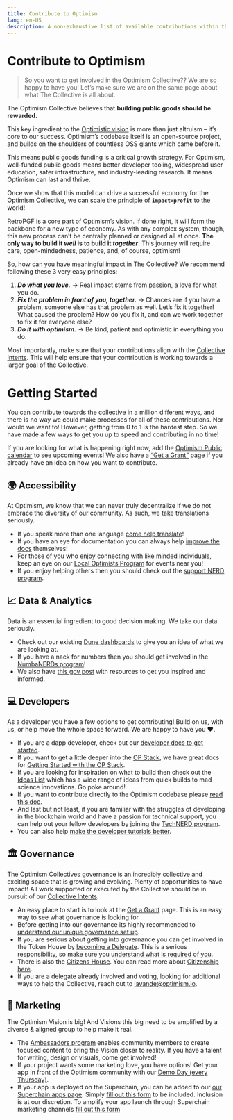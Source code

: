 ```yaml
---
title: Contribute to Optimism
lang: en-US
description: A non-exhaustive list of available contributions within the Optimism Collective.
---
```


# Contribute to Optimism

> So you want to get involved in the Optimism Collective?? We are so happy to have you! Let’s make sure we are on the same page about what The Collective is all about.

The Optimism Collective believes that **building public goods should be rewarded.**

This key ingredient to the [Optimistic vision](https://www.optimism.io/vision) is more than just altruism – it’s core to our success. Optimism’s codebase itself is an open-source project, and builds on the shoulders of countless OSS giants which came before it.

This means public goods funding is a critical growth strategy. For Optimism, well-funded public goods means better developer tooling, widespread user education, safer infrastructure, and industry-leading research. It means Optimism can last and thrive.

Once we show that this model can drive a successful economy for the Optimism Collective, we can scale the principle of **`impact=profit`** to the world!

RetroPGF is a core part of Optimism’s vision. If done right, it will form the backbone for a new type of economy. As with any complex system, though, this new process can’t be centrally planned or designed all at once. **The only way to build it *well* is to build it *together*.** This journey will require care, open-mindedness, patience, and, of course, optimism!

So, how can you have meaningful impact in The Collective? We recommend following these 3 very easy principles:

1. ***Do what you love.*** → Real impact stems from passion, a love for what you do.
2. ***Fix the problem in front of you, together.*** → Chances are if you have a problem, someone else has that problem as well. Let’s fix it together! What caused the problem? How do you fix it, and can we work together to fix it for everyone else? 
3. ***Do it with optimism.*** → Be kind, patient and optimistic in everything you do. 

Most importantly, make sure that your contributions align with the [Collective Intents](https://gov.optimism.io/t/collective-intents/5874). This will help ensure that your contribution is working towards a larger goal of the Collective. 

# Getting Started

You can contribute towards the collective in a million different ways, and there is no way we could make processes for all of these contributions. Nor would we want to! However, getting from 0 to 1 is the hardest step. So we have made a few ways to get you up to speed and contributing in no time! 

If you are looking for what is happening right now, add the [Optimism Public calendar](https://calendar.google.com/calendar/embed?src=c_4hui70itm089e7t8q50heh1kno%40group.calendar.google.com) to see upcoming events! We also have a [“Get a Grant”](/grant/grant-overview) page if you already have an idea on how you want to contribute. 

## 🌍 Accessibility

At Optimism, we know that we can never truly decentralize if we do not embrace the diversity of our community. As such, we take translations seriously. 

* If you speak more than one language [come help translate](/contribute/contribution-path/translators)! 
* If you have an eye for documentation you can always help [improve the docs](https://github.com/ethereum-optimism/community-hub) themselves! 
* For those of you who enjoy connecting with like minded individuals, keep an eye on our [Local Optimists Program](/contribute/contribution-path/local-optimists) for events near you!
* If you enjoy helping others then you should check out the [support NERD program](/contribute/contribution-path/supnerd-requirements).

## 📈 Data & Analytics

Data is an essential ingredient to good decision making. We take our data seriously. 

* Check out our existing [Dune dashboards](https://dune.com/optimismfnd) to give you an idea of what we are looking at. 
* If you have a nack for numbers then you should get involved in the [NumbaNERDs program](/contribute/contribution-path/numbanerds)!
* We also have [this gov post](https://gov.optimism.io/t/how-to-contribute-op-rewards-analytics/5975) with resources to get you inspired and informed.

## 💻 Developers

As a developer you have a few options to get contributing! Build on us, with us, or help move the whole space forward. We are happy to have you ❤️.

* If you are a dapp developer, check out our [developer docs to get started](https://docs.optimism.io/). 
* If you want to get a little deeper into the [OP Stack](https://docs.optimism.io/), we have great docs for [Getting Started with the OP Stack](https://docs.optimism.io/stack/getting-started). 
* If you are looking for inspiration on what to build then check out the [Ideas List](https://github.com/orgs/ethereum-optimism/projects/31/views/3) which has a wide range of ideas from quick builds to mad science innovations. Go poke around! 
* If you want to contribute directly to the Optimism codebase please [read this doc](/contribute/technical-contributions).
* And last but not least, if you are familiar with the struggles of developing in the blockchain world and have a passion for technical support, you can help out your fellow developers by joining the [TechNERD program](/contribute/contribution-path/technerds). 
* You can also help [make the developer tutorials better](https://github.com/ethereum-optimism/optimism-tutorial). 

## 🏛️ Governance

The Optimism Collectives governance is an incredibly collective and exciting space that is growing and evolving. Plenty of opportunities to have impact! All work supported or executed by the Collective should be in pursuit of our [Collective Intents](https://gov.optimism.io/t/collective-intents/5874).

* An easy place to start is to look at the [Get a Grant](/grant/grant-overview) page. This is an easy way to see what governance is looking for.
* Before getting into our governance its highly recommended to [understand our unique governance set up](/welcome/welcome-overview).
* If you are serious about getting into governance you can get involved in the Token House by [becoming a Delegate](/token-house/how-to-delegate). This is a serious responsibility, so make sure you [understand what is required of you](/token-house/delegate-expectations).
* There is also the [Citizens House](/citizens-house/citizen-house-overview). You can read more about [Citizenship here](/citizens-house/citizenship-selection). 
* If you are a delegate already involved and voting, looking for additional ways to help the Collective, reach out to lavande@optimism.io.

## 🫡 Marketing

The Optimism Vision is big! And Visions this big need to be amplified by a diverse & aligned group to help make it real. 

* The [Ambassadors program](/contribute/contribution-path/ambassador-req) enables community members to create focused content to bring the Vision closer to reality. If you have a talent for writing, design or visuals, come get involved! 
* If your project wants some marketing love, you have options! Get your app in front of the Optimism community with our [Demo Day (every Thursday)](/contribute/demo-day).
* If your app is deployed on the Superchain, you can be added to our [our Superchain apps page](https://www.optimism.io/apps). Simply [fill out this form](https://share.hsforms.com/1hUEaGvsySTK9ccNBcNmjkwqoshb) to be included. Inclusion is at our discretion. To amplify your app launch through Superchain marketing channels [fill out this form](https://share.hsforms.com/1XHQ9Io_lT0-vf9nSVoUahQqoshb)
